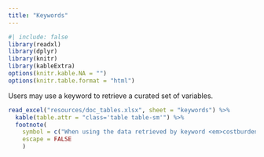```yaml
---
title: "Keywords"
---
```


```r
#| include: false
library(readxl)
library(dplyr)
library(knitr)
library(kableExtra)
options(knitr.kable.NA = "")
options(knitr.table.format = "html")
```

Users may use a keyword to retrieve a curated set of variables.

```r
read_excel("resources/doc_tables.xlsx", sheet = "keywords") %>%
  kable(table.attr = "class='table table-sm'") %>%
  footnote(
    symbol = c("When using the data retrieved by keyword <em>costburden_renters</em> to compute rates of renter housing cost burden, compute the denominator by subtracting the number of renters for whom cost burden is not computed (B25070_011) from the number of renters (B25070_001). This step is not necessary when using the data returned by keyword <em>housing_overview</em>; the total in this table's section on rent burden (DP04_0136) already excludes the number of renters for whom cost burden cannot be computed."),
    escape = FALSE
    )
```
